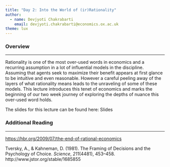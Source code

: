 ```yaml
---
title: "Day 2: Into the World of (ir)Rationality"
author: 
  - name: Devjyoti Chakrabarti
    email: devjyoti.chakrabarti@economics.ox.ac.uk
theme: lux      
---
```


### Overview

------------------------------------------------------------------------

Rationality is one of the most over-used words in economics and a recurring assumption in a lot of influential models in the discipline. Assuming that agents seek to maximize their benefit appears at first glance to be intuitive and even reasonable. However a careful peeling away of the layers of what rationality means leads to the unraveling of some of these models. This lecture introduces this tenet of economics and marks the beginning of our two week journey of exploring the depths of nuance this over-used word holds.

The slides for this lecture can be found here: Slides

### Additional Reading

------------------------------------------------------------------------

<https://hbr.org/2009/07/the-end-of-rational-economics>

Tversky, A., & Kahneman, D. (1981). The Framing of Decisions and the Psychology of Choice. *Science*, *211*(4481), 453–458. http://www.jstor.org/stable/1685855
